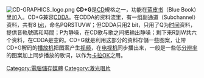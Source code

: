 [[File:CD-GRAPHICS_logo.png|thumb]]
'''CD+G'''是[[CD|CD]]規格之一，功能在[[蓝皮书|蓝皮书]]（Blue Book）里加入。CD+G兼容[[CDDA|CDDA]]。在CDDA的资料流里，有一组副通道（Subchannel）资料，共有8 [[位元|bit]]，命名PQRSTUVW；但CDDA只用2 bit，只用了Q为[[时间|时间]]资料，提供音軌號碼和時間；P为静噪，在CD歌与歌之间把输出静噪；剩下来R到W共六个资料，在CDDA是空的。CD+G就是利用这部分的资料存儲一些图案，让带CD+G解码的[[播放机|播放机]]把图案产生[[视频|视频]]，在[[电视机|电视机]]同步播出来，一般是一些低[[分辨率|分辨率]]的图案加上同步播放的歌词，以作为[[卡拉OK|卡拉OK]]之用。
{{compu-stub}}
{{Rainbow Books}}
[[Category:電腦儲存媒體|Category:電腦儲存媒體]]
[[Category:激光唱片|Category:激光唱片]]